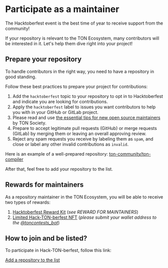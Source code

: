 
# Participate as a maintainer

The Hacktoberfest event is the best time of year to receive support from the community!

If your repository is relevant to the TON Ecosystem, many contributors will be interested in it. Let's help them dive right into your project!

## Prepare your repository

To handle contributors in the right way, you need to have a repository in good standing.

Follow these best practices to prepare your project for contributions:

1. Add the `hacktoberfest` topic to your repository to opt in to Hacktoberfest and indicate you are looking for contributions.
2. Apply the `hacktoberfest` label to issues you want contributors to help you with in your GitHub or GitLab project.
3. Please read and use [the essential tips for new open source maintainers](https://blog.ton.org/essential-tips-for-new-open-source-maintainers) by TON Society.
4. Prepare to accept legitimate pull requests (GitHub) or merge requests (GitLab) by merging them or leaving an overall approving review.
5. Reject any spam requests you receive by labeling them as `spam`, and close or label any other invalid contributions as `invalid`.

Here is an example of a well-prepared repository: [ton-community/ton-compiler](https://github.com/ton-community/ton-compiler)

After that, feel free to add your repository to the list.

## Rewards for maintainers

As a repository maintainer in the TON Ecosystem, you will be able to receive two types of rewards:

1. [Hacktoberfest Reward Kit](https://web.archive.org/web/20221001122609/https://hacktoberfest.com/participation/#maintainers) (_see REWARD FOR MAINTAINERS_)
2. [Limited Hack-TON-berfest NFT](/v3/documentation/archive/hacktoberfest-2022/#what-are-the-rewards) (_please submit your wallet address to the [@toncontests_bot](https://t.me/toncontests_bot)_)

## How to join and be listed?

To participate in Hack-TON-berfest, follow this link:

<span className="DocsMarkdown--button-group-content">
  <a href="https://airtable.com/shrgXIgZdBKKX64NL"
     className="Button Button-is-docs-primary">
    Add a repository to the list
  </a>
</span>

<Feedback />

